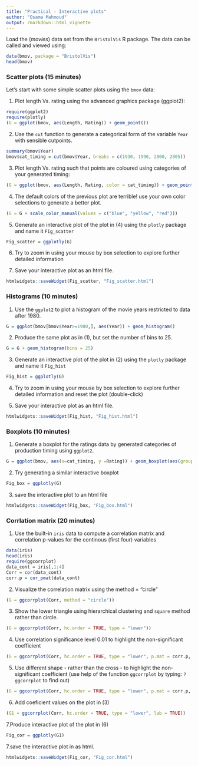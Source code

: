 ---
title: "Practical - Interactive plots"
author: "Osama Mahmoud"
output: rmarkdown::html_vignette
---
<!--
%\VignetteEngine{knitr::rmarkdown}
%\VignetteIndexEntry{Practical - Interactive plots}
-->

Load the (*movies*) data set from the `BristolVis` R package. The data can be called and viewed using:

```{r}
data(bmov, package = "BristolVis")
head(bmov)
```

### Scatter plots (15 minutes)

Let's start with some simple scatter plots using the `bmov` data:

1. Plot length Vs. rating using the advanced graphics package (ggplot2):
```{r echo=FALSE, eval=FALSE}
require(ggplot2)
require(plotly)
(G = ggplot(bmov, aes(Length, Rating)) + geom_point())
```

2. Use the `cut` function to generate a categorical form of the variable `Year` with sensible cutpoints.
```{r echo=FALSE, eval=FALSE}
summary(bmov$Year)
bmov$cat_timing = cut(bmov$Year, breaks = c(1930, 1990, 2000, 2005))
```

3. Plot length Vs. rating such that points are coloured using categories of your generated timing:
```{r echo=FALSE, eval=FALSE}
(G = ggplot(bmov, aes(Length, Rating, color = cat_timing)) + geom_point())
```

4. The default colors of the previous plot are terrible! use your own color selections to generate a better plot.

```{r echo=FALSE, eval=FALSE}
(G = G + scale_color_manual(values = c("blue", "yellow", "red")))
```

5. Generate an interactive plot of the plot in (4) using the `plotly` package and name it `Fig_scatter`
```{r echo=FALSE, eval=FALSE}
Fig_scatter = ggplotly(G)
```

6. Try to zoom in using your mouse by box selection to explore further detailed information


7. Save your interactive plot as an html file.
```{r echo=FALSE, eval=FALSE}
htmlwidgets::saveWidget(Fig_scatter, "Fig_scatter.html")
```

### Histograms (10 minutes)
1. Use the `ggplot2` to plot a histogram of the movie years restricted to data after 1980.
```{r echo=FALSE, eval=FALSE}
G = ggplot(bmov[bmov$Year>=1980,], aes(Year)) + geom_histogram()
```

2. Produce the same plot as in (1), but set the number of bins to 25.
```{r echo=FALSE, eval=FALSE}
G = G + geom_histogram(bins = 25)
```

3. Generate an interactive plot of the plot in (2) using the `plotly` package and name it `Fig_hist`
```{r echo=FALSE, eval=FALSE}
Fig_hist = ggplotly(G)
```

4. Try to zoom in using your mouse by box selection to explore further detailed information and reset the plot (double-click)


5. Save your interactive plot as an html file.
```{r echo=FALSE, eval=FALSE}
htmlwidgets::saveWidget(Fig_hist, "Fig_hist.html")
```


### Boxplots (10 minutes)
1. Generate a boxplot for the ratings data by generated categories of production timing using `ggplot2`.
```{r echo=FALSE, eval=FALSE}
G = ggplot(bmov, aes(x=cat_timing, y =Rating)) + geom_boxplot(aes(group = cat_timing))
```


2. Try generating a similar interactive boxplot
```{r echo=FALSE, eval=FALSE}
Fig_box = ggplotly(G)
```

3. save the interactive plot to an html file
```{r echo=FALSE, eval=FALSE}
htmlwidgets::saveWidget(Fig_box, "Fig_box.html")
```


### Corrlation matrix (20 minutes)
1. Use the built-in `iris` data to compute a correlation matrix and correlation p-values for the continous (first four) variables
```{r echo=FALSE, eval=FALSE}
data(iris)
head(iris)
require(ggcorrplot)
data_cont = iris[,1:4]
Corr = cor(data_cont)
corr.p = cor_pmat(data_cont)
```

2. Visualize the correlation matrix using the method = "circle"
```{r echo=FALSE, eval=FALSE}
(G = ggcorrplot(Corr, method = "circle"))
```

3. Show the lower triangle using hierarchical clustering and `square` method rather than circle.
```{r echo=FALSE, eval=FALSE}
(G = ggcorrplot(Corr, hc.order = TRUE, type = "lower"))
```

4. Use correlation significance level 0.01 to highlight the non-significant coefficient
```{r echo=FALSE, eval=FALSE}
(G = ggcorrplot(Corr, hc.order = TRUE, type = "lower", p.mat = corr.p, sig.level = 0.01))
```

5. Use different shape - rather than the cross - to highlight the non-significant coefficient (use help of the function `ggcorrplot` by typing: `?ggcorrplot` to find out)
```{r echo=FALSE, eval=FALSE}
(G = ggcorrplot(Corr, hc.order = TRUE, type = "lower", p.mat = corr.p, sig.level = 0.01, pch = 10))
```

6. Add coeficient values on the plot in (3)
```{r echo=FALSE, eval=FALSE}
(G1 = ggcorrplot(Corr, hc.order = TRUE, type = "lower", lab = TRUE))
```

7.Produce interactive plot of the plot in (6)
```{r echo=FALSE, eval=FALSE}
Fig_cor = ggplotly(G1)
```

7.save the interactive plot in as html.
```{r echo=FALSE, eval=FALSE}
htmlwidgets::saveWidget(Fig_cor, "Fig_cor.html")
```
